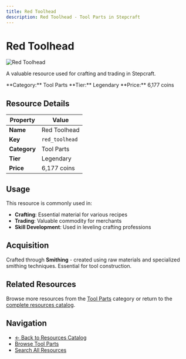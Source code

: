 ```yaml
---
title: Red Toolhead
description: Red Toolhead - Tool Parts in Stepcraft
---
```


# Red Toolhead

<div className="flex items-start gap-6 mb-8">
  <div className="flex-shrink-0">
    <img src="/assets/resources/smithing/red_toolhead.png" alt="Red Toolhead" className="w-24 h-24 border rounded-lg" />
  </div>
  <div className="flex-1">
    <div className="space-y-2">
      <p className="text-lg text-muted-foreground">A valuable resource used for crafting and trading in Stepcraft.</p>
      <div className="flex flex-wrap gap-4 text-sm">
        <span className="px-2 py-1 bg-blue-100 dark:bg-blue-900 rounded-md">
          **Category:** Tool Parts
        </span>
        <span className="px-2 py-1 bg-yellow-100 dark:bg-yellow-900 rounded-md">
          **Tier:** Legendary
        </span>
        <span className="px-2 py-1 bg-green-100 dark:bg-green-900 rounded-md">
          **Price:** 6,177 coins
        </span>
      </div>
    </div>
  </div>
</div>

## Resource Details

| Property | Value |
|----------|-------|
| **Name** | Red Toolhead |
| **Key** | `red_toolhead` |
| **Category** | Tool Parts |
| **Tier** | Legendary |
| **Price** | 6,177 coins |


## Usage

This resource is commonly used in:

- **Crafting**: Essential material for various recipes
- **Trading**: Valuable commodity for merchants
- **Skill Development**: Used in leveling crafting professions


## Acquisition

Crafted through **Smithing** - created using raw materials and specialized smithing techniques. Essential for tool construction.

## Related Resources

Browse more resources from the [Tool Parts](/docs/resources#tool-parts) category or return to the [complete resources catalog](/docs/resources).

## Navigation

- [← Back to Resources Catalog](/docs/resources)
- [Browse Tool Parts](/docs/resources#tool-parts)
- [Search All Resources](/search)
